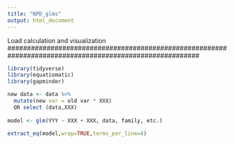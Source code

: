 ```yaml
---
title: "NPD_glms"
output: html_document
---
```


#########################################################################################################
Load calculation and visualization
#########################################################################################################
```r
library(tidyverse)
library(equatiomatic)
library(gapminder)

new data <- data %>%
  mutate(new var = old var * XXX)
  OR select (data,XXX)
  
model <- glm(YYY ~ XXX + XXX, data, family, etc.)

extract_eq(model,wrap=TRUE,terms_per_line=4)

```

